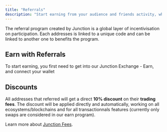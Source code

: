 ```yaml
---
title: "Referrals"
description: "Start earning from your audience and friends activity, while giving them free discount."
---
```


The referral program created by Junction is a global layer of incentivisation on participation. Each addresses is linked to a unique code and can be linked to another one to benefits the program.

## Earn with Referrals

To start earning, you first need to get into our Junction Exchange - Earn, and connect your wallet

## Discounts

All addresses that referred will get a direct **10% discount** on their **trading fees**. The discount will be applied directly and automatically, working on all ecosystems/blockchains and for all transactionnals features (currently only swaps are considered in our earn program).

Learn more about [Junction Fees](junction-exchange/platform-fee).